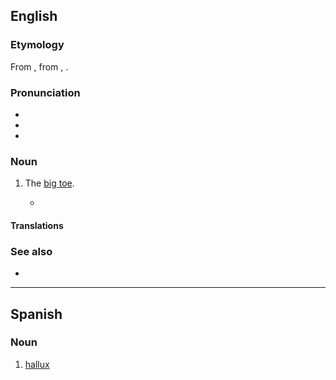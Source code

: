 ==English==
{{was wotd|2011|September|27}}
<!--[[Image:Egyptian foot shape.png|thumb|Hallux]]-->

===Etymology===
From {{bor|en|NL.|hallux}}, from {{der|en|la|allus}}, {{m|la|hallus}}.

===Pronunciation===
* {{IPA|en|/ˈhæləks/}}
* {{audio|en|LL-Q1860 (eng)-Vealhurl-hallux.wav |Audio (UK)}}
* {{rhymes|en|æləks|s=2}}

===Noun===
{{en-noun|halluces|+}}

# {{lb|en|anatomy}} The [[big toe]].
#*{{quote-book|en|1995|[[w:Anthony Burgess|Anthony Burgess]]|Byrne|text=His left foot winced. The '''hallux''' nail, ill-cut, / Assailed its neighbour toe with a shrewd nip.}}

====Translations====
{{trans-see|big toe}}

===See also===
* {{l|en|pollex}}

----

==Spanish==

===Noun===
{{es-noun|m}}

# [[#English|hallux]]